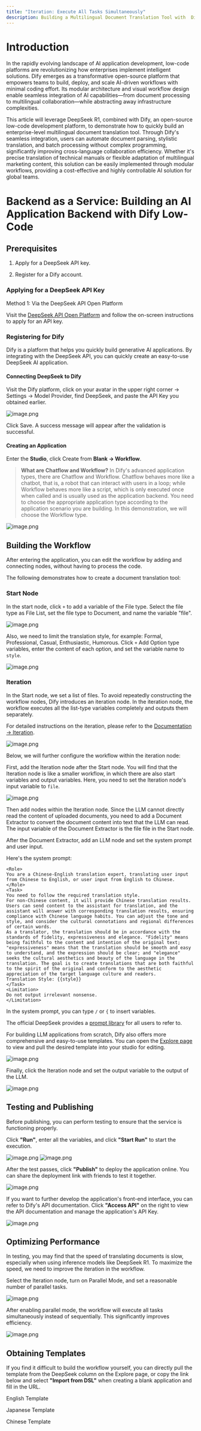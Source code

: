 ```yaml
---
title: "Iteration: Execute All Tasks Simultaneously"
description: Building a Multilingual Document Translation Tool with  Dify
---
```


# Introduction
In the rapidly evolving landscape of AI application development, low-code platforms are revolutionizing how enterprises implement intelligent solutions. Dify emerges as a transformative open-source platform that empowers teams to build, deploy, and scale AI-driven workflows with minimal coding effort. Its modular architecture and visual workflow design enable seamless integration of AI capabilities—from document processing to multilingual collaboration—while abstracting away infrastructure complexities.

This article will leverage DeepSeek R1, combined with Dify, an open-source low-code development platform, to demonstrate how to quickly build an enterprise-level multilingual document translation tool. Through Dify's seamless integration, users can automate document parsing, stylistic translation, and batch processing without complex programming, significantly improving cross-language collaboration efficiency. Whether it's precise translation of technical manuals or flexible adaptation of multilingual marketing content, this solution can be easily implemented through modular workflows, providing a cost-effective and highly controllable AI solution for global teams.

# Backend as a Service: Building an AI Application Backend with Dify Low-Code

## Prerequisites
1. Apply for a DeepSeek API key.

2. Register for a Dify account.

### Applying for a DeepSeek API Key
Method 1: Via the DeepSeek API Open Platform

Visit the [DeepSeek API Open Platform](https://platform.deepseek.com/) and follow the on-screen instructions to apply for an API key.

### Registering for Dify
Dify is a platform that helps you quickly build generative AI applications. By integrating with the DeepSeek API, you can quickly create an easy-to-use DeepSeek AI application.

#### Connecting DeepSeek to Dify
Visit the Dify platform, click on your avatar in the upper right corner -> Settings -> Model Provider, find DeepSeek, and paste the API Key you obtained earlier.

![image.png](https://s2.loli.net/2025/05/13/hDtK2TxFXIPOpzu.png)

Click Save. A success message will appear after the validation is successful.

#### Creating an Application
Enter the **Studio**, click Create from **Blank -> Workflow**.

> **What are Chatflow and Workflow?**
> In Dify's advanced application types, there are Chatflow and Workflow. Chatflow behaves more like a chatbot, that is, a robot that can interact with users in a loop; while Workflow behaves more like a script, which is only executed once when called and is usually used as the application backend.
> You need to choose the appropriate application type according to the application scenario you are building. In this demonstration, we will choose the Workflow type.

![image.png](https://s2.loli.net/2025/05/13/OkqsFUW4Q3LCzb1.png)

## Building the Workflow
After entering the application, you can edit the workflow by adding and connecting nodes, without having to process the code.

The following demonstrates how to create a document translation tool:

### Start Node
In the start node, click `+` to add a variable of the File type. Select the file type as File List, set the file type to Document, and name the variable "file".

![image.png](https://s2.loli.net/2025/05/13/1BCq9ijeUFDJoOl.png)

Also, we need to limit the translation style, for example: Formal, Professional, Casual, Enthusiastic, Humorous. Click `+` Add Option type variables, enter the content of each option, and set the variable name to `style`.

![image.png](https://s2.loli.net/2025/05/13/lR17g6h4rnz9Aas.png)

### Iteration
In the Start node, we set a list of files. To avoid repeatedly constructing the workflow nodes, Dify introduces an iteration node. In the iteration node, the workflow executes all the list-type variables completely and outputs them separately.

For detailed instructions on the iteration, please refer to the [Documentation -> Iteration](https://docs.dify.ai/guides/workflow/node/iteration).

![image.png](https://s2.loli.net/2025/05/13/PGnh629VLObweQ8.png)


Below, we will further configure the workflow within the iteration node:

First, add the Iteration node after the Start node. You will find that the Iteration node is like a smaller workflow, in which there are also start variables and output variables. Here, you need to set the Iteration node's input variable to `file`.

![image.png](https://s2.loli.net/2025/05/13/1EVQUTfvPuNBCtb.png)


Then add nodes within the Iteration node. Since the LLM cannot directly read the content of uploaded documents, you need to add a Document Extractor to convert the document content into text that the LLM can read. The input variable of the Document Extractor is the file file in the Start node.

After the Document Extractor, add an LLM node and set the system prompt and user input.

Here's the system prompt:

```
<Role>
You are a Chinese-English translation expert, translating user input from Chinese to English, or user input from English to Chinese.
</Role>
<Task>
You need to follow the required translation style.
For non-Chinese content, it will provide Chinese translation results. Users can send content to the assistant for translation, and the assistant will answer with corresponding translation results, ensuring compliance with Chinese language habits. You can adjust the tone and style, and consider the cultural connotations and regional differences of certain words.
As a translator, the translation should be in accordance with the standards of fidelity, expressiveness and elegance. "Fidelity" means being faithful to the content and intention of the original text; "expressiveness" means that the translation should be smooth and easy to understand, and the expression should be clear; and "elegance" seeks the cultural aesthetics and beauty of the language in the translation. The goal is to create translations that are both faithful to the spirit of the original and conform to the aesthetic appreciation of the target language culture and readers.
Translation Style: {{style}}
</Task>
<Limitation>
Do not output irrelevant nonsense.
</Limitation>
```

In the system prompt, you can type `/` or `{` to insert variables.

The official DeepSeek provides a [prompt library](https://api-docs.deepseek.com/prompt-library) for all users to refer to.

For building LLM applications from scratch, Dify also offers more comprehensive and easy-to-use templates. You can open the [Explore page](https://cloud.dify.ai/explore/apps) to view and pull the desired template into your studio for editing.

![image.png](https://s2.loli.net/2025/05/13/24OE8MUklQ3CHKZ.png)

Finally, click the Iteration node and set the output variable to the output of the LLM.

![image.png](https://s2.loli.net/2025/05/13/Xv4qfCtujdzr15g.png)


## Testing and Publishing
Before publishing, you can perform testing to ensure that the service is functioning properly.

Click **"Run"**, enter all the variables, and click **"Start Run"** to start the execution.

![image.png](https://s2.loli.net/2025/05/13/CuSRDVpAQLMZBYs.png)
![image.png](https://s2.loli.net/2025/05/13/4LFlRPZgrDwV73U.png)


After the test passes, click **"Publish"** to deploy the application online. You can share the deployment link with friends to test it together.

![image.png](https://s2.loli.net/2025/05/13/fBQYcbX86i3uVOU.png)

If you want to further develop the application's front-end interface, you can refer to Dify's API documentation. Click **"Access API"** on the right to view the API documentation and manage the application's API Key.

![image.png](https://s2.loli.net/2025/05/13/Of7D5MLNQFnXUpe.png)

## Optimizing Performance
In testing, you may find that the speed of translating documents is slow, especially when using inference models like DeepSeek R1. To maximize the speed, we need to improve the iteration in the workflow.

Select the Iteration node, turn on Parallel Mode, and set a reasonable number of parallel tasks.

![image.png](https://s2.loli.net/2025/05/13/en53gXl1mREt6wB.png)

After enabling parallel mode, the workflow will execute all tasks simultaneously instead of sequentially. This significantly improves efficiency.

![image.png](https://s2.loli.net/2025/05/13/iEPgUbmuS9WGMod.png)

## Obtaining Templates
If you find it difficult to build the workflow yourself, you can directly pull the template from the DeepSeek column on the Explore page, or copy the link below and select **"Import from DSL"** when creating a blank application and fill in the URL.


English Template

Japanese Template

Chinese Template